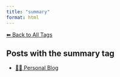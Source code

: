 ```yaml
---
title: "summary"
format: html
---
```


[⬅ Back to All Tags](../tags.qmd)

## Posts with the **summary** tag

- [🧑‍🏫 Personal Blog](/posts/personal/index.html)
